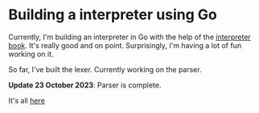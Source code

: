 # Building a interpreter using Go

Currently, I'm building an interpreter in Go with the help of the [interpreter book](https://interpreterbook.com/). 
It's really good and on point. Surprisingly, I'm having a lot of fun working on it.

So far, I've built the lexer. Currently working on the parser.

**Update 23 October 2023**: Parser is complete.

It's all [here](https://github.com/Cijin/go-interpreter)
